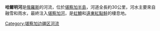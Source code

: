 '''哈爾明河'''是[[俄羅斯|俄羅斯]]的河流，位於[[堪察加半島|堪察加半島]]，河道全長約30公里，河水主要來自融雪和雨水，最終注入[[堪察加河|堪察加河]]，是[[虹鱒|虹鱒]]和[[遠東紅點鮭|遠東紅點鮭]]的棲息地。

{{Russia-geo-stub}}

[[Category:堪察加边疆区河流|Category:堪察加边疆区河流]]
